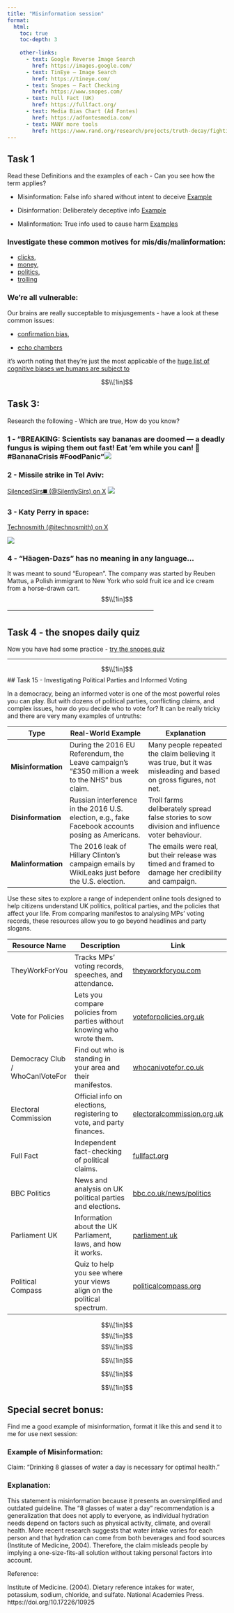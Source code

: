 ```yaml
---
title: "Misinformation session"
format:
  html:
    toc: true
    toc-depth: 3
   
    other-links:
      - text: Google Reverse Image Search
        href: https://images.google.com/
      - text: TinEye – Image Search
        href: https://tineye.com/
      - text: Snopes – Fact Checking
        href: https://www.snopes.com/
      - text: Full Fact (UK)
        href: https://fullfact.org/
      - text: Media Bias Chart (Ad Fontes)
        href: https://adfontesmedia.com/
      - text: MANY more tools
        href: https://www.rand.org/research/projects/truth-decay/fighting-disinformation/search.html
---
```


## Task 1

Read these Definitions and the examples of each - Can you see how the term applies?

-   Misinformation: False info shared without intent to deceive [Example](https://nymag.com/intelligencer/2017/01/sean-spicer-retweets-the-onion-calling-job-misinformation.html)

-   Disinformation: Deliberately deceptive info [Example](https://globalnews.ca/news/10289988/lululemon-greenwashing-claims-environmental-groups/)

-   Malinformation: True info used to cause harm [Examples](https://en.wikipedia.org/wiki/Malinformation)

### Investigate these common motives for mis/dis/malinformation:

-   [clicks](https://engineering.nyu.edu/news/misinformation-facebook-got-six-times-more-clicks-factual-news-during-2020-election-study-says),
-   [money](https://www.bbc.co.uk/news/articles/cx2dpj485nno),
-   [politics](https://news.mit.edu/2024/misinformation-is-all-around-how-can-we-combat-it-1022),
-   [trolling](https://www.youtube.com/watch?v=dQw4w9WgXcQ)

### We’re all vulnerable:

Our brains are really succeptable to misjusgements - have a look at these common issues:

-   [confirmation bias](https://thedecisionlab.com/biases/confirmation-bias),

-   [echo chambers](https://www.theguardian.com/science/blog/2017/dec/04/echo-chambers-are-dangerous-we-must-try-to-break-free-of-our-online-bubbles)

it's worth noting that they're just the most applicable of the [huge list of cognitive biases we humans are subject to](https://en.wikipedia.org/wiki/List_of_cognitive_biases)

$$\\[1in]$$


## Task 3:

Research the following - Which are true, How do you know?

### 1 - “BREAKING: Scientists say bananas are doomed — a deadly fungus is wiping them out fast! Eat ‘em while you can! 🍌 #BananaCrisis #FoodPanic”![](url.webp)

### 2 - Missile strike in Tel Aviv:

[SilencedSirs◼️ (\@SilentlySirs) on X](https://x.com/SilentlySirs/status/1839445117780062529) ![](Picture%201.jpeg)

### 3 - Katy Perry in space:

[Technosmith (\@itechnosmith) on X](https://x.com/itechnosmith/status/1912469592280048016?ref_src=twsrc%5Etfw%7Ctwcamp%5Etweetembed%7Ctwterm%5E1912469592280048016%7Ctwgr%5E14c18604b7b75a0b0d3489d5b1bd20c34dc5b30e%7Ctwcon%5Es1_&ref_url=https%3A%2F%2Fwww.euronews.com%2Fculture%2F2025%2F04%2F18%2Fdebunking-the-conspiracy-theorists-who-claim-katy-perrys-space-trip-was-a-hoax)

![](Screenshot%202025-04-23%20at%2018.59.17.png)

### 4 - "Häagen-Dazs" has no meaning in any language...

It was meant to sound "European". The company was started by Reuben Mattus, a Polish immigrant to New York who sold fruit ice and ice cream from a horse-drawn cart.
$$\\[1in]$$
------------------------------------------------------------------------

## Task 4 - the snopes daily quiz

Now you have had some practice - [try the snopes quiz](https://www.snopes.com/game/)

------------------------------------------------------------------------
$$\\[1in]$$
## Task 15 - Investigating Political Parties and Informed Voting

In a democracy, being an informed voter is one of the most powerful roles you can play. But with dozens of political parties, conflicting claims, and complex issues, how do you decide who to vote for? It can be really tricky and there are very many examples of untruths:

| **Type**           | **Real-World Example**                                                                                     | **Explanation**                                                                                                   |
|--------------------|------------------------------------------------------------------------------------------------------------|-------------------------------------------------------------------------------------------------------------------|
| **Misinformation** | During the 2016 EU Referendum, the Leave campaign’s "£350 million a week to the NHS" bus claim.            | Many people repeated the claim believing it was true, but it was misleading and based on gross figures, not net. |
| **Disinformation** | Russian interference in the 2016 U.S. election, e.g., fake Facebook accounts posing as Americans.           | Troll farms deliberately spread false stories to sow division and influence voter behaviour.                      |
| **Malinformation** | The 2016 leak of Hillary Clinton’s campaign emails by WikiLeaks just before the U.S. election.              | The emails were real, but their release was timed and framed to damage her credibility and campaign.              |


Use these sites to explore a range of independent online tools designed to help citizens understand UK politics, political parties, and the policies that affect your life. From comparing manifestos to analysing MPs’ voting records, these resources allow you to go beyond headlines and party slogans.


| Resource Name              | Description                                                                 | Link                                      |
|---------------------------|-----------------------------------------------------------------------------|-------------------------------------------|
| TheyWorkForYou            | Tracks MPs’ voting records, speeches, and attendance.                       | [theyworkforyou.com](https://www.theyworkforyou.com) |
| Vote for Policies         | Lets you compare policies from parties without knowing who wrote them.     | [voteforpolicies.org.uk](https://voteforpolicies.org.uk) |
| Democracy Club / WhoCanIVoteFor | Find out who is standing in your area and their manifestos.         | [whocanivotefor.co.uk](https://whocanivotefor.co.uk) |
| Electoral Commission      | Official info on elections, registering to vote, and party finances.        | [electoralcommission.org.uk](https://www.electoralcommission.org.uk) |
| Full Fact                 | Independent fact-checking of political claims.                              | [fullfact.org](https://fullfact.org) |
| BBC Politics              | News and analysis on UK political parties and elections.                    | [bbc.co.uk/news/politics](https://www.bbc.co.uk/news/politics) |
| Parliament UK             | Information about the UK Parliament, laws, and how it works.                | [parliament.uk](https://www.parliament.uk) |
| Political Compass         | Quiz to help you see where your views align on the political spectrum.      | [politicalcompass.org](https://www.politicalcompass.org) |

$$\\[1in]$$
$$\\[1in]$$
$$\\[1in]$$

$$\\[1in]$$

$$\\[1in]$$

$$\\[1in]$$

## Special secret bonus:

Find me a good example of misinformation, format it like this and send it to me for use next session:

### Example of Misinformation:
Claim: "Drinking 8 glasses of water a day is necessary for optimal health."

### Explanation:
This statement is misinformation because it presents an oversimplified and outdated guideline. The "8 glasses of water a day" recommendation is a generalization that does not apply to everyone, as individual hydration needs depend on factors such as physical activity, climate, and overall health. More recent research suggests that water intake varies for each person and that hydration can come from both beverages and food sources (Institute of Medicine, 2004). Therefore, the claim misleads people by implying a one-size-fits-all solution without taking personal factors into account.

Reference:

Institute of Medicine. (2004). Dietary reference intakes for water, potassium, sodium, chloride, and sulfate. National Academies Press. https://doi.org/10.17226/10925



